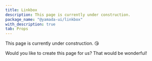 ```yaml
---
title: Linkbox
description: This page is currently under construction.
package_name: "@yamada-ui/linkbox"
with_description: true
tab: Props
---
```


This page is currently under construction. 😘

Would you like to create this page for us? That would be wonderful!

